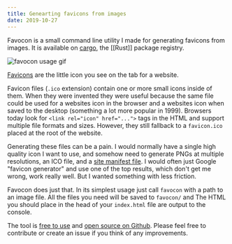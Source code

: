 ```yaml
---
title: Genearting favicons from images 
date: 2019-10-27
---
```


Favocon is a small command line utility I made for generating favicons from
images. It is available on [cargo](https://crates.io/crates/favocon), the
[[Rust]] package registry.

![favocon usage gif](https://user-images.githubusercontent.com/3044853/57985881-5dc5ae80-7a66-11e9-8a8a-fff327b83e73.gif)

[Favicons](https://en.wikipedia.org/wiki/Favicon) are the little icon you see on
the tab for a website.

Favicon files (`.ico` extension) contain one or more small icons inside of them.
When they were invented they were useful because the same file could be used for
a websites icon in the browser and a websites icon when saved to the desktop
(something a lot more popular in 1999). Browsers today look for `<link
rel="icon" href="...">` tags in the HTML and support multiple file formats and
sizes. However, they still fallback to a `favicon.ico` placed at the root of the
website.

Generating these files can be a pain. I would normally have a single high
quality icon I want to use, and somehow need to generate PNGs at multiple
resolutions, an ICO file, and a [site manifest
file](https://developers.google.com/web/fundamentals/web-app-manifest). I would
often just Google "favicon generator" and use one of the top results, which
don't get me wrong, work really well. But I wanted something with less friction.

Favocon does just that. In its simplest usage just call `favocon` with a path to
an image file. All the files you need will be saved to `favocon/` and The HTML you
should place in the head of your `index.html` file are output to the console.

The tool is [free to use](https://crates.io/crates/favocon) and [open source on
Github](https://github.com/coffee-cup/favocon). Please feel free to contribute
or create an issue if you think of any improvements.
